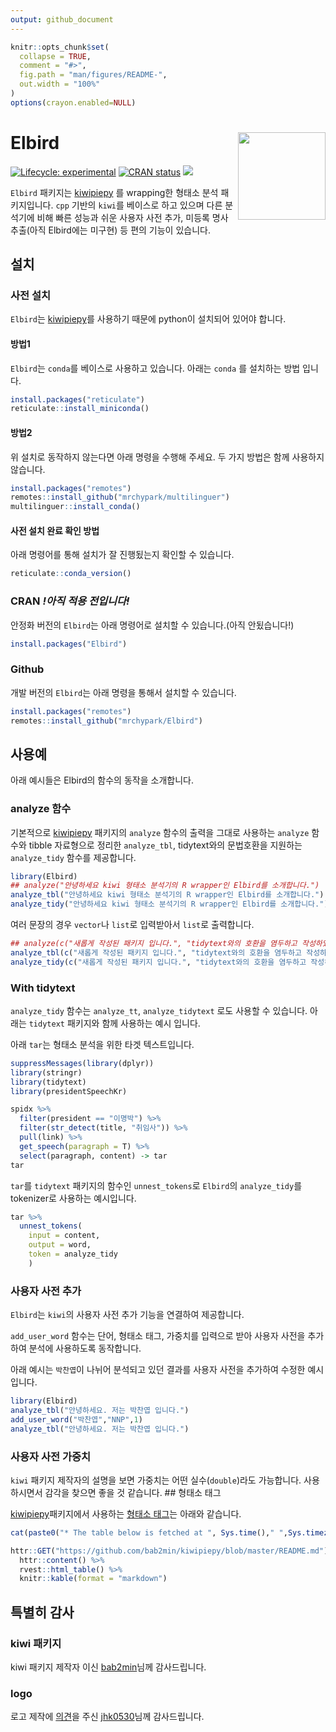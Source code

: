 ```yaml
---
output: github_document
---
```


<!-- README_kr.md is generated from README_kr.Rmd. Please edit that file -->

```r
knitr::opts_chunk$set(
  collapse = TRUE,
  comment = "#>",
  fig.path = "man/figures/README-",
  out.width = "100%"
)
options(crayon.enabled=NULL)
```

# Elbird <img src="man/figures/logo.png" align="right" height=140/>

<!-- badges: start -->
[![Lifecycle: experimental](https://img.shields.io/badge/lifecycle-experimental-orange.svg)](https://www.tidyverse.org/lifecycle/#experimental)
[![CRAN status](https://www.r-pkg.org/badges/version/Elbird)](https://CRAN.R-project.org/package=Elbird)
[![](https://cranlogs.r-pkg.org/badges/Elbird)](https://cran.r-project.org/package=Elbird)
<!-- badges: end -->

`Elbird` 패키지는 [kiwipiepy](https://github.com/bab2min/kiwipiepy) 를 wrapping한 형태소 분석 패키지입니다.
`cpp` 기반의 `kiwi`를 베이스로 하고 있으며 다른 분석기에 비해 빠른 성능과 쉬운 사용자 사전 추가, 미등록 명사 추출(아직 Elbird에는 미구현) 등 편의 기능이 있습니다.

## 설치

### 사전 설치

`Elbird`는 [kiwipiepy](https://github.com/bab2min/kiwipiepy)를 사용하기 때문에 python이 설치되어 있어야 합니다. 


#### 방법1

`Elbird`는 `conda`를 베이스로 사용하고 있습니다. 아래는 `conda` 를 설치하는 방법 입니다.

``` r
install.packages("reticulate")
reticulate::install_miniconda()
```

#### 방법2

위 설치로 동작하지 않는다면 아래 명령을 수행해 주세요.
두 가지 방법은 함께 사용하지 않습니다.

``` r
install.packages("remotes")
remotes::install_github("mrchypark/multilinguer")
multilinguer::install_conda()
```

#### 사전 설치 완료 확인 방법

아래 명령어를 통해 설치가 잘 진행됬는지 확인할 수 있습니다.

```r
reticulate::conda_version()
```

### CRAN *!아직 적용 전입니다!*

안정화 버전의 `Elbird`는 아래 명령어로 설치할 수 있습니다.(아직 안됬습니다!)

```r
install.packages("Elbird")
```

### Github

개발 버전의 `Elbird`는 아래 명령을 통해서 설치할 수 있습니다.

``` r
install.packages("remotes")
remotes::install_github("mrchypark/Elbird")
```

## 사용예

아래 예시들은 Elbird의 함수의 동작을 소개합니다.

### analyze 함수

기본적으로 [kiwipiepy](https://github.com/bab2min/kiwipiepy) 패키지의 `analyze` 함수의 출력을 그대로 사용하는 `analyze` 함수와 tibble 자료형으로 정리한 `analyze_tbl`, tidytext와의 문법호환을 지원하는 `analyze_tidy` 함수를 제공합니다.

```r
library(Elbird)
## analyze("안녕하세요 kiwi 형태소 분석기의 R wrapper인 Elbird를 소개합니다.")
analyze_tbl("안녕하세요 kiwi 형태소 분석기의 R wrapper인 Elbird를 소개합니다.")
analyze_tidy("안녕하세요 kiwi 형태소 분석기의 R wrapper인 Elbird를 소개합니다.")
```

여러 문장의 경우 `vector`나 `list`로 입력받아서 `list`로 출력합니다.

```r
## analyze(c("새롭게 작성된 패키지 입니다.", "tidytext와의 호환을 염두하고 작성하였습니다."))
analyze_tbl(c("새롭게 작성된 패키지 입니다.", "tidytext와의 호환을 염두하고 작성하였습니다."))
analyze_tidy(c("새롭게 작성된 패키지 입니다.", "tidytext와의 호환을 염두하고 작성하였습니다."))
```


### With tidytext

`analyze_tidy` 함수는 `analyze_tt`, `analyze_tidytext` 로도 사용할 수 있습니다.
아래는 `tidytext` 패키지와 함께 사용하는 예시 입니다.

아래 `tar`는 형태소 분석을 위한 타겟 텍스트입니다.

```r
suppressMessages(library(dplyr))
library(stringr)
library(tidytext)
library(presidentSpeechKr)

spidx %>% 
  filter(president == "이명박") %>% 
  filter(str_detect(title, "취임사")) %>% 
  pull(link) %>% 
  get_speech(paragraph = T) %>%
  select(paragraph, content) -> tar
tar
```

`tar`를 `tidytext` 패키지의 함수인 `unnest_tokens`로 `Elbird`의 `analyze_tidy`를 tokenizer로 사용하는 예시입니다.

```r
tar %>% 
  unnest_tokens(
    input = content,
    output = word,
    token = analyze_tidy
    )
```

### 사용자 사전 추가

`Elbird`는 `kiwi`의 사용자 사전 추가 기능을 연결하여 제공합니다.

`add_user_word` 함수는 단어, 형태소 태그, 가중치를 입력으로 받아 사용자 사전을 추가하여 분석에 사용하도록 동작합니다.

아래 예시는 `박찬엽`이 나뉘어 분석되고 있던 결과를 사용자 사전을 추가하여 수정한 예시 입니다.

```r
library(Elbird)
analyze_tbl("안녕하세요. 저는 박찬엽 입니다.")
add_user_word("박찬엽","NNP",1)
analyze_tbl("안녕하세요. 저는 박찬엽 입니다.")
```


### 사용자 사전 가중치

`kiwi` 패키지 제작자의 설명을 보면 가중치는 어떤 실수(`double`)라도 가능합니다.
사용하시면서 감각을 찾으면 좋을 것 같습니다.
## 형태소 태그

[kiwipiepy](https://github.com/bab2min/kiwipiepy)패키지에서 사용하는 [형태소 태그](https://github.com/bab2min/kiwipiepy#%ED%92%88%EC%82%AC-%ED%83%9C%EA%B7%B8)는 아래와 같습니다.

```r
cat(paste0("* The table below is fetched at ", Sys.time()," ",Sys.timezone(),"."))
```

```r
httr::GET("https://github.com/bab2min/kiwipiepy/blob/master/README.md") %>% 
  httr::content() %>% 
  rvest::html_table() %>% 
  knitr::kable(format = "markdown")
```

## 특별히 감사

### kiwi 패키지
kiwi 패키지 제작자 이신 [bab2min](https://github.com/bab2min)님께 감사드립니다.

### logo
로고 제작에 [의견](https://github.com/mrchypark/Elbird/issues/6)을 주신 [jhk0530](https://github.com/jhk0530)님께 감사드립니다.
